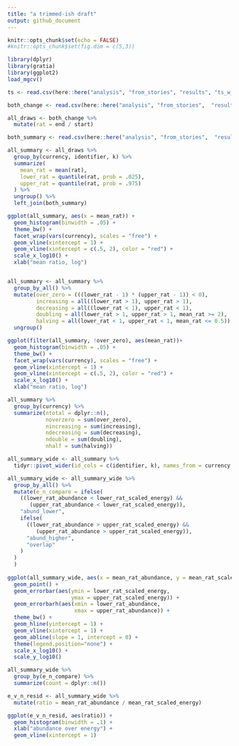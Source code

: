 ```yaml
---
title: "a trimmed-ish draft"
output: github_document
---
```


```r
knitr::opts_chunk$set(echo = FALSE)
#knitr::opts_chunk$set(fig.dim = c(5,3))

library(dplyr)
library(gratia)
library(ggplot2)
load_mgcv()

ts <- read.csv(here::here("analysis", "from_stories", "results", "ts_w_rescaled_e_100bbs.csv"))
```

```r

both_change <- read.csv(here::here("analysis", "from_stories",  "results", "both_change_5_100bbs.csv"))

all_draws <- both_change %>%
  mutate(rat = end / start)

both_summary <- read.csv(here::here("analysis", "from_stories",  "results", "both_summary_5_100bbs.csv"))

```

```r
all_summary <- all_draws %>%
  group_by(currency, identifier, k) %>%
  summarize(
    mean_rat = mean(rat),
    lower_rat = quantile(rat, prob = .025),
    upper_rat = quantile(rat, prob = .975)
  ) %>%
  ungroup() %>%
  left_join(both_summary)

ggplot(all_summary, aes(x = mean_rat)) +
  geom_histogram(binwidth = .05) +
  theme_bw() +
  facet_wrap(vars(currency), scales = "free") +
  geom_vline(xintercept = 1) +
  geom_vline(xintercept = c(.5, 2), color = "red") +
  scale_x_log10() +
  xlab("mean ratio, log") 


all_summary <- all_summary %>%
  group_by_all() %>%
  mutate(over_zero = (((lower_rat - 1) * (upper_rat - 1)) < 0),
         increasing = all((lower_rat > 1), upper_rat > 1),
         decreasing = all((lower_rat < 1), upper_rat < 1),
         doubling = all(lower_rat > 1, upper_rat > 1, mean_rat >= 2),
         halving = all(lower_rat < 1, upper_rat < 1, mean_rat <= 0.5)) %>%
  ungroup()

ggplot(filter(all_summary, !over_zero), aes(mean_rat))+
  geom_histogram(binwidth = .05) +
  theme_bw() +
  facet_wrap(vars(currency), scales = "free") +
  geom_vline(xintercept = 1) +
  geom_vline(xintercept = c(.5, 2), color = "red") +
  scale_x_log10() +
  xlab("mean ratio, log") 

all_summary %>%
  group_by(currency) %>%
  summarize(ntotal = dplyr::n(),
            noverzero = sum(over_zero),
            nincreasing = sum(increasing),
            ndecreasing = sum(decreasing),
            ndouble = sum(doubling),
            nhalf = sum(halving))


```

```r
all_summary_wide <- all_summary %>%
  tidyr::pivot_wider(id_cols = c(identifier, k), names_from = currency, values_from = c(mean_rat, lower_rat, upper_rat))

```

```r

all_summary_wide <- all_summary_wide %>%
  group_by_all() %>%
  mutate(e_n_compare = ifelse(
    ((lower_rat_abundance < lower_rat_scaled_energy) &&
       (upper_rat_abundance < lower_rat_scaled_energy)),
    "abund_lower",
    ifelse(
      ((lower_rat_abundance > upper_rat_scaled_energy) &&
         (upper_rat_abundance > upper_rat_scaled_energy)),
      "abund_higher",
      "overlap"
    )
  )
  )
  
ggplot(all_summary_wide, aes(x = mean_rat_abundance, y = mean_rat_scaled_energy, color = e_n_compare)) +
  geom_point() +
  geom_errorbar(aes(ymin = lower_rat_scaled_energy,
                    ymax = upper_rat_scaled_energy)) +
  geom_errorbarh(aes(xmin = lower_rat_abundance,
                     xmax = upper_rat_abundance)) +
  theme_bw() +
  geom_hline(yintercept = 1) +
  geom_vline(xintercept = 1) + 
  geom_abline(slope = 1, intercept = 0) +
  theme(legend.position="none") +
  scale_x_log10() +
  scale_y_log10()

all_summary_wide %>%
  group_by(e_n_compare) %>%
  summarize(count = dplyr::n())

e_v_n_resid <- all_summary_wide %>%
  mutate(ratio = mean_rat_abundance / mean_rat_scaled_energy)


```

```r

ggplot(e_v_n_resid, aes(ratio)) +
  geom_histogram(binwidth = .1) +
  xlab("abundance over energy") +
  geom_vline(xintercept = 1)


```
